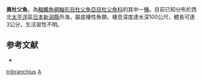 {{Speciesbox
| taxon = Atopocottus tribranchius
| status = NE
| status_system = IUCN3.1
| binomial_authority = [[Bolin|Bolin]], 1936
| synonyms = 
}}
'''異杜父魚'''，為[[輻鰭魚綱|輻鰭魚綱]][[鮋形目|鮋形目]][[杜父魚亞目|杜父魚亞目]][[杜父魚科|杜父魚科]]的其中一[[種|種]]。目前已知分布於西北[[太平洋|太平洋]]區[[日本|日本]][[新潟縣|新潟縣]]外海，屬底棲性魚類，棲息深度達水深100公尺，體長可達3公分，生活習性不明。

==参考文献==
*{{FishBase_species|genus=Asemichthys|species=regulus|year=2014|month=5}}

{{鮋形目小作品}}

{{taxonbar}}
[[Category:異杜父魚屬|tribranchius]]
[[Category:1936年描述的鱼类|A]]